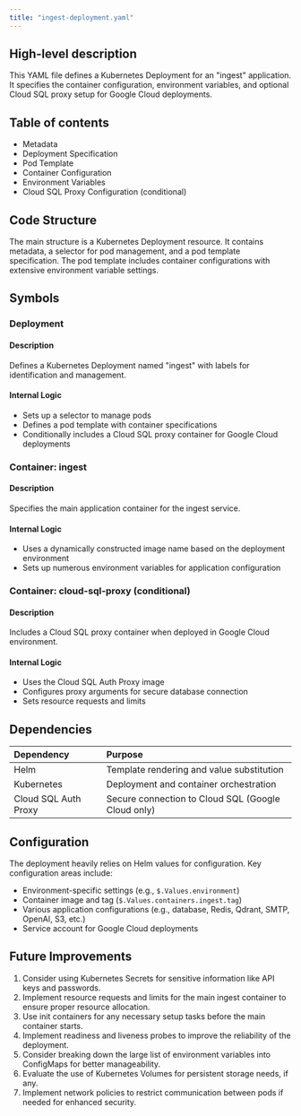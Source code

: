 ```yaml
---
title: "ingest-deployment.yaml"
---
```


## High-level description
This YAML file defines a Kubernetes Deployment for an "ingest" application. It specifies the container configuration, environment variables, and optional Cloud SQL proxy setup for Google Cloud deployments.

## Table of contents
- Metadata
- Deployment Specification
- Pod Template
- Container Configuration
- Environment Variables
- Cloud SQL Proxy Configuration (conditional)

## Code Structure
The main structure is a Kubernetes Deployment resource. It contains metadata, a selector for pod management, and a pod template specification. The pod template includes container configurations with extensive environment variable settings.

## Symbols

### Deployment
#### Description
Defines a Kubernetes Deployment named "ingest" with labels for identification and management.

#### Internal Logic
- Sets up a selector to manage pods
- Defines a pod template with container specifications
- Conditionally includes a Cloud SQL proxy container for Google Cloud deployments

### Container: ingest
#### Description
Specifies the main application container for the ingest service.

#### Internal Logic
- Uses a dynamically constructed image name based on the deployment environment
- Sets up numerous environment variables for application configuration

### Container: cloud-sql-proxy (conditional)
#### Description
Includes a Cloud SQL proxy container when deployed in Google Cloud environment.

#### Internal Logic
- Uses the Cloud SQL Auth Proxy image
- Configures proxy arguments for secure database connection
- Sets resource requests and limits

## Dependencies
| Dependency | Purpose |
|:-----------|:--------|
| Helm | Template rendering and value substitution |
| Kubernetes | Deployment and container orchestration |
| Cloud SQL Auth Proxy | Secure connection to Cloud SQL (Google Cloud only) |

## Configuration
The deployment heavily relies on Helm values for configuration. Key configuration areas include:

- Environment-specific settings (e.g., `$.Values.environment`)
- Container image and tag (`$.Values.containers.ingest.tag`)
- Various application configurations (e.g., database, Redis, Qdrant, SMTP, OpenAI, S3, etc.)
- Service account for Google Cloud deployments

## Future Improvements
1. Consider using Kubernetes Secrets for sensitive information like API keys and passwords.
2. Implement resource requests and limits for the main ingest container to ensure proper resource allocation.
3. Use init containers for any necessary setup tasks before the main container starts.
4. Implement readiness and liveness probes to improve the reliability of the deployment.
5. Consider breaking down the large list of environment variables into ConfigMaps for better manageability.
6. Evaluate the use of Kubernetes Volumes for persistent storage needs, if any.
7. Implement network policies to restrict communication between pods if needed for enhanced security.